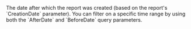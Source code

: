   

  
<ParamField body="AfterDate" type="timestamp" >     
The date after which the report was created (based on the report's `CreationDate` parameter). You can filter on a specific time range by using both the `AfterDate` and `BeforeDate` query parameters.  
</ParamField>